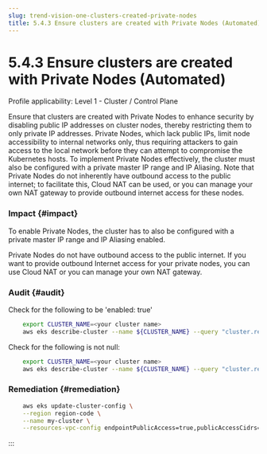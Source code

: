 ```yaml
---
slug: trend-vision-one-clusters-created-private-nodes
title: 5.4.3 Ensure clusters are created with Private Nodes (Automated)
---
```

# 5.4.3 Ensure clusters are created with Private Nodes (Automated)

Profile applicability: Level 1 - Cluster / Control Plane

Ensure that clusters are created with Private Nodes to enhance security by disabling public IP addresses on cluster nodes, thereby restricting them to only private IP addresses. Private Nodes, which lack public IPs, limit node accessibility to internal networks only, thus requiring attackers to gain access to the local network before they can attempt to compromise the Kubernetes hosts. To implement Private Nodes effectively, the cluster must also be configured with a private master IP range and IP Aliasing. Note that Private Nodes do not inherently have outbound access to the public internet; to facilitate this, Cloud NAT can be used, or you can manage your own NAT gateway to provide outbound internet access for these nodes.

### Impact {#impact}

To enable Private Nodes, the cluster has to also be configured with a private master IP range and IP Aliasing enabled.

Private Nodes do not have outbound access to the public internet. If you want to provide outbound Internet access for your private nodes, you can use Cloud NAT or you can manage your own NAT gateway.

### Audit {#audit}

Check for the following to be 'enabled: true'

```bash
    export CLUSTER_NAME=<your cluster name>
    aws eks describe-cluster --name ${CLUSTER_NAME} --query "cluster.resourcesVpcConfig.endpointPrivateAccess"

```

Check for the following is not null:

```bash
    export CLUSTER_NAME=<your cluster name>
    aws eks describe-cluster --name ${CLUSTER_NAME} --query "cluster.resourcesVpcConfig.publicAccessCidrs"

```

### Remediation {#remediation}

```bash
    aws eks update-cluster-config \
    --region region-code \
    --name my-cluster \
    --resources-vpc-config endpointPublicAccess=true,publicAccessCidrs="203.0.113.5/32",endpointPrivateAccess=true

```
:::
